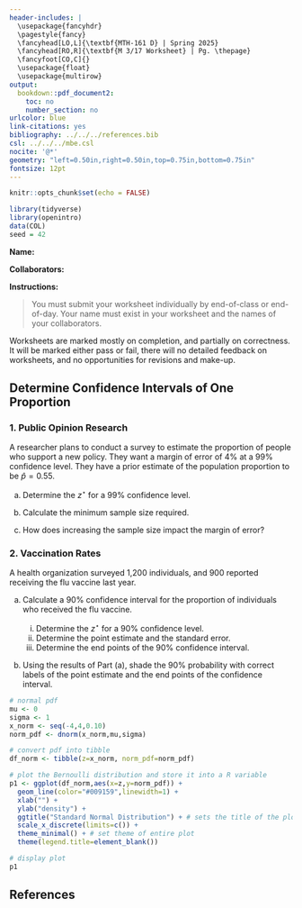 ---
header-includes: |
  \usepackage{fancyhdr}
  \pagestyle{fancy}
  \fancyhead[LO,L]{\textbf{MTH-161 D} | Spring 2025}
  \fancyhead[RO,R]{\textbf{M 3/17 Worksheet} | Pg. \thepage}
  \fancyfoot[CO,C]{}
  \usepackage{float}
  \usepackage{multirow}
output:
  bookdown::pdf_document2:
    toc: no
    number_section: no
urlcolor: blue
link-citations: yes
bibliography: ../../../references.bib
csl: ../../../mbe.csl
nocite: '@*'
geometry: "left=0.50in,right=0.50in,top=0.75in,bottom=0.75in"
fontsize: 12pt
---

```{r setup, include=FALSE}
knitr::opts_chunk$set(echo = FALSE)
```

```{r echo=FALSE, eval=TRUE,message=FALSE, warning=FALSE}
library(tidyverse)
library(openintro)
data(COL)
seed = 42
```

**Name:**

**Collaborators:**

\noindent\rule{\textwidth}{1pt}
**Instructions:** 

> You must submit your worksheet individually by end-of-class or end-of-day. Your name must exist in your worksheet and the names of your collaborators.

Worksheets are marked mostly on completion, and partially on correctness. It will be marked either pass or fail, there will no detailed feedback on worksheets, and no opportunities for revisions and make-up.
\noindent\rule{\textwidth}{1pt}

## Determine Confidence Intervals of One Proportion

### 1. Public Opinion Research

A researcher plans to conduct a survey to estimate the proportion of people who support a new policy. They want a margin of error of 4% at a 99% confidence level. They have a prior estimate of the population proportion to be $\hat{p} = 0.55$.

a. Determine the $z^{\star}$ for a 99% confidence level.
\vfill

b. Calculate the minimum sample size required.
\vfill

c. How does increasing the sample size impact the margin of error?
\vfill

\newpage

### 2. Vaccination Rates

A health organization surveyed 1,200 individuals, and 900 reported receiving the flu vaccine last year.

a. Calculate a 90% confidence interval for the proportion of individuals who received the flu vaccine.

    i. Determine the $z^{\star}$ for a 90% confidence level.
    \vfill
    ii. Determine the point estimate and the standard error.
    \vfill
    iii. Determine the end points of the 90% confidence interval.
    \vfill

b. Using the results of Part (a), shade the 90% probability with correct labels of the point estimate and the end points of the confidence interval.

```{r eval=TRUE, echo=FALSE, message=FALSE, warning=FALSE, fig.align='center',fig.width=7,fig.height=3,out.width='70%'}
# normal pdf
mu <- 0
sigma <- 1
x_norm <- seq(-4,4,0.10)
norm_pdf <- dnorm(x_norm,mu,sigma)

# convert pdf into tibble
df_norm <- tibble(z=x_norm, norm_pdf=norm_pdf)

# plot the Bernoulli distribution and store it into a R variable
p1 <- ggplot(df_norm,aes(x=z,y=norm_pdf)) + 
  geom_line(color="#009159",linewidth=1) + 
  xlab("") + 
  ylab("density") + 
  ggtitle("Standard Normal Distribution") + # sets the title of the plot
  scale_x_discrete(limits=c()) + 
  theme_minimal() + # set theme of entire plot
  theme(legend.title=element_blank())

# display plot
p1
```

## **References**

::: {#refs}
:::
